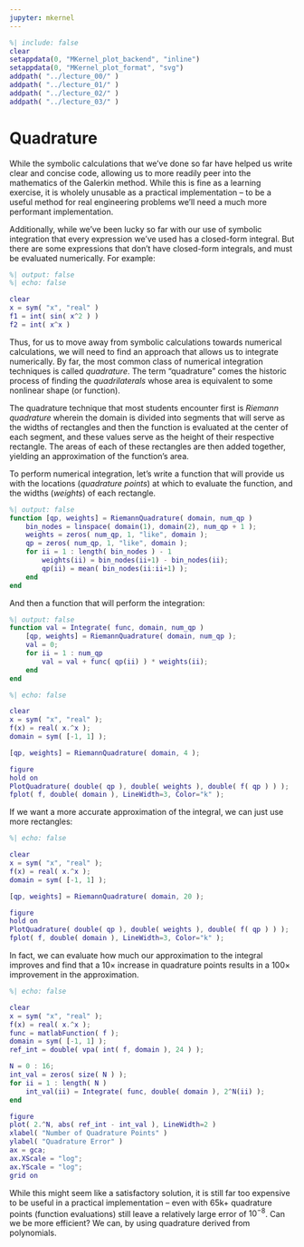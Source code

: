 ```yaml
---
jupyter: mkernel
---
```


```matlab
%| include: false
clear
setappdata(0, "MKernel_plot_backend", "inline")
setappdata(0, "MKernel_plot_format", "svg")
addpath( "../lecture_00/" )
addpath( "../lecture_01/" )
addpath( "../lecture_02/" )
addpath( "../lecture_03/" )
```

# Quadrature

While the symbolic calculations that we've done so far have helped us write clear and concise code, allowing us to more readily peer into the mathematics of the Galerkin method.
While this is fine as a learning exercise, it is wholely unusable as a practical implementation -- to be a useful method for real engineering problems we'll need a much more performant implementation.

Additionally, while we've been lucky so far with our use of symbolic integration that every expression we've used has a closed-form integral.
But there are some expressions that don't have closed-form integrals, and must be evaluated numerically.
For example:

```{=latex}
\begin{equation*}
    \int{ \sin( x^2 ) }\d{x} = \frac{\sqrt{2} \sqrt{\pi } \mathrm{S}\left(\frac{\sqrt{2}\,x}{\sqrt{\pi }}\right)}{2}
    %
    = \frac{2 \sqrt{\pi} \int_{0}^{\frac{\sqrt{2}x}{\sqrt{\pi}}}{\sin{ \left( \frac{\pi t^2}{2} \right) } \d{t} }}{2}
\end{equation*}
```

```{=latex}
\begin{equation*}
    \int{ x^x }\d{x} = \int{ x^x }\d{x}
\end{equation*}
```

```matlab
%| output: false
%| echo: false

clear
x = sym( "x", "real" )
f1 = int( sin( x^2 ) )
f2 = int( x^x )
```

Thus, for us to move away from symbolic calculations towards numerical calculations, we will need to find an approach that allows us to integrate numerically.
By far, the most common class of numerical integration techniques is called *quadrature*.
The term "quadrature" comes the historic process of finding the *quadrilaterals* whose area is equivalent to some nonlinear shape (or function).

The quadrature technique that most students encounter first is *Riemann quadrature* wherein the domain is divided into segments that will serve as the widths of rectangles and then the function is evaluated at the center of each segment, and these values serve as the height of their respective rectangle.
The areas of each of these rectangles are then added together, yielding an approximation of the function's area.

```{=latex}
\begin{equation}
    \int{ f(x) }\d{x} \approx \sum_{i=1}^{N}{ f(x_i) w_i }
\end{equation}
```

To perform numerical integration, let's write a function that will provide us with the locations (*quadrature points*) at which to evaluate the function, and the widths (*weights*) of each rectangle.

```matlab
%| output: false
function [qp, weights] = RiemannQuadrature( domain, num_qp )
    bin_nodes = linspace( domain(1), domain(2), num_qp + 1 );
    weights = zeros( num_qp, 1, "like", domain );
    qp = zeros( num_qp, 1, "like", domain );
    for ii = 1 : length( bin_nodes ) - 1
        weights(ii) = bin_nodes(ii+1) - bin_nodes(ii);
        qp(ii) = mean( bin_nodes(ii:ii+1) );
    end
end
```

And then a function that will perform the integration:

```matlab
%| output: false
function val = Integrate( func, domain, num_qp )
    [qp, weights] = RiemannQuadrature( domain, num_qp );
    val = 0;
    for ii = 1 : num_qp
        val = val + func( qp(ii) ) * weights(ii);
    end
end
```

```matlab
%| echo: false

clear
x = sym( "x", "real" );
f(x) = real( x.^x );
domain = sym( [-1, 1] );

[qp, weights] = RiemannQuadrature( domain, 4 );

figure
hold on
PlotQuadrature( double( qp ), double( weights ), double( f( qp ) ) );
fplot( f, double( domain ), LineWidth=3, Color="k" );
```

If we want a more accurate approximation of the integral, we can just use more rectangles:

```matlab
%| echo: false

clear
x = sym( "x", "real" );
f(x) = real( x.^x );
domain = sym( [-1, 1] );

[qp, weights] = RiemannQuadrature( domain, 20 );

figure
hold on
PlotQuadrature( double( qp ), double( weights ), double( f( qp ) ) );
fplot( f, double( domain ), LineWidth=3, Color="k" );
```

In fact, we can evaluate how much our approximation to the integral improves and find that a $10\times$ increase in quadrature points results in a $100\times$ improvement in the approximation.

```matlab
%| echo: false

clear
x = sym( "x", "real" );
f(x) = real( x.^x );
func = matlabFunction( f );
domain = sym( [-1, 1] );
ref_int = double( vpa( int( f, domain ), 24 ) );

N = 0 : 16;
int_val = zeros( size( N ) );
for ii = 1 : length( N )
    int_val(ii) = Integrate( func, double( domain ), 2^N(ii) );
end

figure
plot( 2.^N, abs( ref_int - int_val ), LineWidth=2 )
xlabel( "Number of Quadrature Points" )
ylabel( "Quadrature Error" )
ax = gca;
ax.XScale = "log";
ax.YScale = "log";
grid on
```

While this might seem like a satisfactory solution, it is still far too expensive to be useful in a practical implementation -- even with 65k+ quadrature points (function evaluations) still leave a relatively large error of $10^{-8}$.
Can we be more efficient?
We can, by using quadrature derived from polynomials.